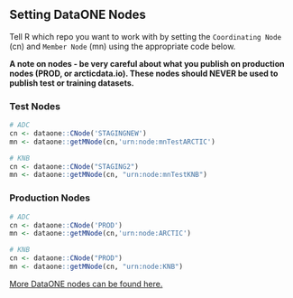 ## Setting DataONE Nodes {#Setting_DataONE_Nodes}
Tell R which repo you want to work with by setting the `Coordinating Node` (cn) and `Member Node` (mn) using the appropriate code below.

**A note on nodes - be very careful about what you publish on production nodes (PROD, or arcticdata.io). These nodes should NEVER be used to publish test or training datasets.**


### Test Nodes
```r
# ADC
cn <- dataone::CNode('STAGINGNEW')
mn <- dataone::getMNode(cn,'urn:node:mnTestARCTIC')

# KNB
cn <- dataone::CNode("STAGING2")
mn <- dataone::getMNode(cn, "urn:node:mnTestKNB")
```

### Production Nodes
```r
# ADC
cn <- dataone::CNode('PROD')
mn <- dataone::getMNode(cn,'urn:node:ARCTIC')

# KNB
cn <- dataone::CNode("PROD")
mn <- dataone::getMNode(cn, "urn:node:KNB")
```

[More DataONE nodes can be found here.](https://cn.dataone.org/cn/v2/node)